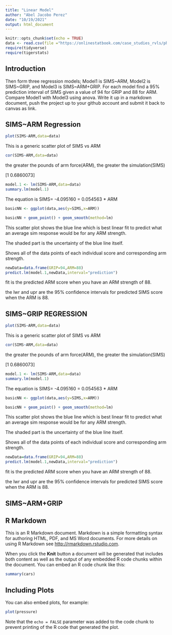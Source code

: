 ```yaml
---
title: "Linear Model"
author: "Abel Jacobo Perez"
date: "10/19/2021"
output: html_document
---
```


```r
knitr::opts_chunk$set(echo = TRUE)
data <- read.csv(file ="https://onlinestatbook.com/case_studies_rvls/physical_strength/data.txt",header=T,sep = '')
require(tidyverse)
require(tigerstats)
```
## Introduction

Then form three regression models; Model1 is SIMS~ARM, Model2 is SIMS~GRIP, and Model3 is SIMS~ARM+GRIP. For each model find a 95% prediction interval of SIMS given a value of 94  for GRIP and 88 for ARM. Compare Model1 with Model3 using anova. Write it up in a markdown document, push the project up to your github account and submit it back to canvas as link. 


## SIMS~ARM Regression

```r
plot(SIMS~ARM,data=data)
```

This is a generic scatter plot of SIMS vs ARM
```r
cor(SIMS~ARM,data=data)
```




the greater the pounds of arm force(ARM), the greater the simulation(SIMS)

[1 0.6860073]

```r
model.1 <- lm(SIMS~ARM,data=data)
summary.lm(model.1)
```
The equation is SIMS= -4.095160 = 0.054563 * ARM


```r
basicNN <- ggplot(data,aes(y=SIMS,x=ARM))
```


```r
basicNN + geom_point() + geom_smooth(method=lm)
``` 
This scatter plot shows the blue line which is best linear fit to predict what an average sim response would be for any ARM strength.

The shaded part is the uncertainty of the blue line itself.

Shows all of the data points of each individual score and corresponding arm strength.


```r
newData=data.frame(GRIP=94,ARM=88)
predict.lm(model.1,newData,interval="prediction")
```
fit is the predicted ARM score when you have an ARM strength of 88.

the lwr and upr are the 95% confidence intervals for predicted SIMS score when the ARM is 88.



## SIMS~GRIP REGRESSION
```r
plot(SIMS~ARM,data=data)
```

This is a generic scatter plot of SIMS vs ARM
```r
cor(SIMS~ARM,data=data)
```




the greater the pounds of arm force(ARM), the greater the simulation(SIMS)

[1 0.6860073]

```r
model.1 <- lm(SIMS~ARM,data=data)
summary.lm(model.1)
```
The equation is SIMS= -4.095160 = 0.054563 * ARM


```r
basicNN <- ggplot(data,aes(y=SIMS,x=ARM))
```


```r
basicNN + geom_point() + geom_smooth(method=lm)
``` 
This scatter plot shows the blue line which is best linear fit to predict what an average sim response would be for any ARM strength.

The shaded part is the uncertainty of the blue line itself.

Shows all of the data points of each individual score and corresponding arm strength.


```r
newData=data.frame(GRIP=94,ARM=88)
predict.lm(model.1,newData,interval="prediction")
```
fit is the predicted ARM score when you have an ARM strength of 88.

the lwr and upr are the 95% confidence intervals for predicted SIMS score when the ARM is 88.






## SIMS~ARM+GRIP 



## R Markdown

This is an R Markdown document. Markdown is a simple formatting syntax for authoring HTML, PDF, and MS Word documents. For more details on using R Markdown see <http://rmarkdown.rstudio.com>.

When you click the **Knit** button a document will be generated that includes both content as well as the output of any embedded R code chunks within the document. You can embed an R code chunk like this:

```r
summary(cars)
```

## Including Plots

You can also embed plots, for example:

```r
plot(pressure)
```

Note that the `echo = FALSE` parameter was added to the code chunk to prevent printing of the R code that generated the plot.
